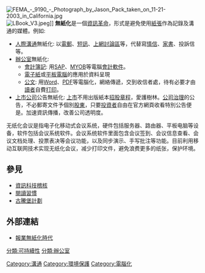 {{expand|time=2015-02-25T22:29:22+00:00}}
{{unreferenced|time=2015-02-25T22:29:22+00:00}}
[[File:FEMA_-_9190_-_Photograph_by_Jason_Pack_taken_on_11-21-2003_in_California.jpg|thumb]]
[[File:LBook_V3.jpeg|thumb]]]]
'''無紙化'''是一個[[資訊革命|資訊革命]]，形式是避免使用[[紙張|紙張]]作為記錄及溝通的媒體。例如:
* [[人際溝通|人際溝通]]無紙化: 以[[電郵|電郵]]、[[短訊|短訊]]、[[上網|上網]][[討論區|討論區]]等，代替寫[[情信|情信]]、[[家書|家書]]、投訴信等。
* [[辦公室|辦公室]]無紙化: 
** [[會計|會計]][[簿記|簿記]]: 用[[SAP公司|SAP]]、[[MYOB|MYOB]]等電腦[[會計軟件|會計軟件]]。
**[[電子紙|電子紙]]或[[平板電腦|平板電腦]]的應用於資料呈現
** [[公文|公文]]: 用[[Word|Word]]、[[PDF|PDF]]等電腦化，網絡傳遞，交到收信者處，待有必要才由[[讀者|讀者]]自費[[打印|打印]]。
* [[上市公司|上市公司]]公告無紙化: [[上市|上市]]不用出版紙本[[招股章程|招股章程]]，愛護樹林。[[公司治理|公司治理]]的公告，不必郵寄文件予個別[[股東|股東]]，只要[[投資者|投資者]]自由在官方網頁收看特別公告便是。加速資訊傳播，改善公司透明度。

无纸化会议是指电子化移动式会议系统，硬件包括服务器、路由器、平板电脑等设备，软件包括会议系统软件。会议系统软件里面包含会议签到、会议信息查看、会议文档处理、投票表决等会议功能，以及同步演示、手写批注等功能。目前利用移动互联网技术实现无纸化会议，减少打印文件，避免浪费更多的纸张，保护环境。

== 參見 ==
* [[資訊科技稽核|資訊科技稽核]]
* [[閱讀習慣|閱讀習慣]]
* [[古騰堡計劃|古騰堡計劃]]

== 外部連結 ==
* [http://mag.udn.com/mag/digital/storypage.jsp?f_ART_ID=89484 報業無紙化時代]

{{Authority control}}
[[Category:溝通|Category:溝通]]
[[Category:環境保護|Category:環境保護]]
[[分類:可持續性|分類:可持續性]]
[[Category:電腦化|Category:電腦化]]
[[分類:辦公室|分類:辦公室]]